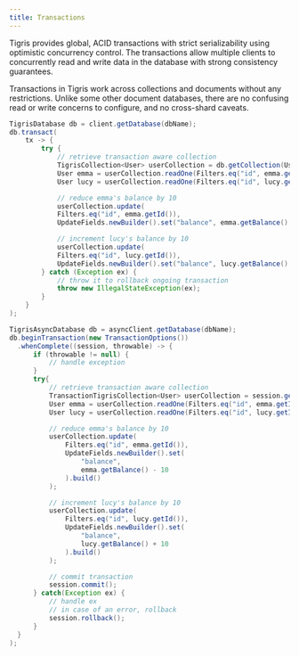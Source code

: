 ```yaml
---
title: Transactions
---
```



Tigris provides global, ACID transactions with strict serializability
using optimistic concurrency control. The transactions allow multiple
clients to concurrently read and write data in the database with strong
consistency guarantees.

Transactions in Tigris work across collections and documents without any
restrictions. Unlike some other document databases, there are no confusing
read or write concerns to configure, and no cross-shard caveats.

<Tabs groupId={clientTabGroupId} className={tabbedItemTheme}>
<TabItem value={syncClientLabel} label={syncClientLabel}>

```java
TigrisDatabase db = client.getDatabase(dbName);
db.transact(
    tx -> {
        try {
            // retrieve transaction aware collection
            TigrisCollection<User> userCollection = db.getCollection(User.class);
            User emma = userCollection.readOne(Filters.eq("id", emma.getId()));
            User lucy = userCollection.readOne(Filters.eq("id", lucy.getId()));

            // reduce emma's balance by 10
            userCollection.update(
            Filters.eq("id", emma.getId()),
            UpdateFields.newBuilder().set("balance", emma.getBalance() - 10).build());

            // increment lucy's balance by 10
            userCollection.update(
            Filters.eq("id", lucy.getId()),
            UpdateFields.newBuilder().set("balance", lucy.getBalance() + 10).build());
        } catch (Exception ex) {
            // throw it to rollback ongoing transaction
            throw new IllegalStateException(ex);
        }
    }
);
```

</TabItem>

<TabItem value={asyncClientLabel} label={asyncClientLabel}>

```java
TigrisAsyncDatabase db = asyncClient.getDatabase(dbName);
db.beginTransaction(new TransactionOptions())
  .whenComplete((session, throwable) -> {
      if (throwable != null) {
          // handle exception
      }
      try{
          // retrieve transaction aware collection
          TransactionTigrisCollection<User> userCollection = session.getCollection(User.class);
          User emma = userCollection.readOne(Filters.eq("id", emma.getId()));
          User lucy = userCollection.readOne(Filters.eq("id", lucy.getId()));

          // reduce emma's balance by 10
          userCollection.update(
              Filters.eq("id", emma.getId()),
              UpdateFields.newBuilder().set(
                  "balance",
                  emma.getBalance() - 10
              ).build()
          );

          // increment lucy's balance by 10
          userCollection.update(
              Filters.eq("id", lucy.getId()),
              UpdateFields.newBuilder().set(
                  "balance",
                  lucy.getBalance() + 10
              ).build()
          );

          // commit transaction
          session.commit();
      } catch(Exception ex) {
          // handle ex
          // in case of an error, rollback
          session.rollback();
      }
  }
);
```

</TabItem>
</Tabs>
